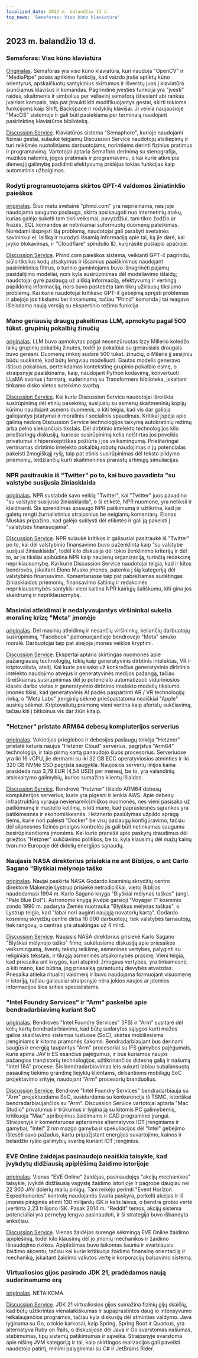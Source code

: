 ```yaml
---
localized_date: 2023 m. balandžio 13 d.
top_news: 'Semaforas: Viso kūno klaviatūra'
---
```


## 2023 m. balandžio 13 d.

### Semaforas: Viso kūno klaviatūra

[Originalas](https://github.com/everythingishacked/Semaphore).
Semaforas yra viso kūno klaviatūra, kuri naudoja "OpenCV" ir "MediaPipe" posės aptikimo funkciją, kad vaizdo įraše aptiktų kūno orientyrus, apskaičiuotų santykinius skirtumus ir išverstų juos į klaviatūra siunčiamus klavišus ir komandas. Pagrindinė įvesties funkcija yra "įvesti" raides, skaitmenis ir simbolius per vėliavinį semaforą ištiesiant abi rankas įvairiais kampais, taip pat įtraukti kiti modifikuojantys gestai, skirti tokioms funkcijoms kaip Shift, Backspace ir rodyklių klavišai. Ji veikia naujausioje "MacOS" sistemoje ir gali būti pasiekiama per terminalą naudojant pasirinktinę klaviatūros biblioteką.

[Discussion Service](http://news.ycombinator.com/item?id=35536550).
Klaviatūros sistema "Semaphore", kurioje naudojami fiziniai gestai, sulaukė teigiamų Discussion Service naudotojų atsiliepimų ir turi reikšmės nuotoliniams darbuotojams, norintiems derinti fizinius pratimus ir programavimą. Vartotojai aptaria Semaforo derinimą su stenografija, muzikos natomis, jogos pratimais ir programavimu, o kai kurie atkreipia dėmesį į galimybę padidinti efektyvumą pridėjus tokias funkcijas kaip automatinis užbaigimas.

### Rodyti programuotojams skirtos GPT-4 valdomos žiniatinklio paieškos

[originalas](https://www.phind.com).
Šiuo metu svetainė "phind.com" yra neprieinama, nes joje naudojama saugumo paslauga, skirta apsisaugoti nuo internetinių atakų, kurias galėjo sukelti tam tikri veiksmai, pavyzdžiui, tam tikro žodžio ar frazės, SQL komandos ar netinkamai suformuotų duomenų pateikimas. Norėdami išspręsti šią problemą, naudotojai gali parašyti svetainės savininkui el. laišką ir nurodyti išsamią informaciją apie tai, ką jie darė, kai įvyko blokavimas, ir "Cloudflare" spindulio ID, kurį rasite puslapio apačioje.

[Discussion Service](http://news.ycombinator.com/item?id=35543668).
Phind.com paieškos sistema, veikianti GPT-4 pagrindu, siūlo tikslius kodų atsakymus ir išsamius paaiškinimus naudojant pasirinktinius filtrus, o turinio gamintojams buvo išnagrinėti pajamų pasidalijimo modeliai, nors kyla susirūpinimas dėl modeliavimo išlaidų; naudotojai gyrė paslaugą už aiškią informaciją, efektyvumą ir vertingą papildomą informaciją, nors buvo pastebėta tam tikrų užklausų tikslumo problemų. Kai kurie naudotojai kritikavo GPT-4 gebėjimą spręsti problemas ir abejojo jos tikslumu bei tinkamumu, tačiau "Phind" komanda į tai reagavo išleisdama naują versiją su ekspertinio režimo funkcija.

### Mano geriausių draugų pakeitimas LLM, apmokytu pagal 500 tūkst. grupinių pokalbių žinučių

[originalas](https://www.izzy.co/blogs/robo-boys.html).
LLM buvo apmokytas pagal necenzūruotas Izzy Millerio koledžo laikų grupinių pokalbių žinutes, todėl jo pokalbiai su geriausiais draugais buvo geresni. Duomenų rinkinį sudarė 500 tūkst. žinučių, o Mileris jį sesijiniu būdu suskirstė, kad būtų lengviau modeliuoti. Gautas modelis generavo ištisus pokalbius, perteikdamas kontekstinę grupinio pokalbio esmę, o straipsnyje paaiškinama, kaip, naudojant Python kodavimą, konvertuoti LLaMA svorius į formatą, suderinamą su Transformers biblioteka, įskaitant tinkamo disko vietos suteikimo svarbą.

[Discussion Service](http://news.ycombinator.com/item?id=35540154).
Kai kurie Discussion Service naudotojai išreiškia susirūpinimą dėl etinių pasekmių, susijusių su asmenų skaitmeninių kopijų kūrimu naudojant asmens duomenis, o kiti teigia, kad vis dar galioja galiojantys įstatymai ir moralinis / socialinis spaudimas. Kritikai įspėja apie galimą nedorą Discussion Service technologijos taikymą autokratinių režimų arba pelno siekiančiais tikslais. Dėl dirbtinio intelekto technologijos kilo prieštaringų diskusijų, kuriose susirūpinimą kelia neištirtas jos poveikis privatumui ir hiperskeptiškas požiūris į jos veiksmingumą. Prieštaringai vertinamas dirbtinio intelekto pokalbių robotų naudojimas ir jų potencialas pakeisti žmogiškąjį ryšį, taip pat etinis susirūpinimas dėl teksto pildymo priemonių, leidžiančių kurti skaitmenines prarastų artimųjų simuliacijas.

### NPR pasitraukia iš "Twitter" po to, kai buvo pavadinta "su valstybe susijusia žiniasklaida

[originalas](https://www.wbur.org/npr/1169269161/npr-leaves-twitter-government-funded-media-label).
NPR sustabdė savo veiklą "Twitter", kai "Twitter" juos pavadino "su valstybe susijusia žiniasklaida", o ši etiketė, NPR nuomone, yra netiksli ir klaidinanti. Šis sprendimas apsaugo NPR patikimumą ir užtikrina, kad jie galėtų rengti žurnalistinius straipsnius be neigiamų komentarų. Elonas Muskas pripažino, kad galėjo suklysti dėl etiketės ir gali ją pakeisti į "valstybės finansuojama".

[Discussion Service](http://news.ycombinator.com/item?id=35539280).
NPR sulaukė kritikos ir galiausiai pasitraukė iš "Twitter" po to, kai dėl valstybinio finansavimo buvo paženklinta kaip "su valstybe susijusi žiniasklaida", todėl kilo diskusija dėl tokio ženklinimo kriterijų ir dėl to, ar jis tiksliai apibūdina NPR kaip naujienų organizaciją, turinčią redakcinę nepriklausomybę. Kai kurie Discussion Service naudotojai teigia, kad ir kitos bendrovės, įskaitant Elono Musko įmones, patenka į šią kategoriją dėl valstybinio finansavimo. Komentaruose taip pat pabrėžiamas sudėtingas žiniasklaidos priemonių, finansavimo šaltinių ir redakcinės nepriklausomybės santykis: vieni kaltina NPR kairiųjų šališkumu, kiti gina jos skaidrumą ir nepriklausomybę.

### Masiniai atleidimai ir nedalyvaujantys viršininkai sukelia moralinę krizę "Meta" įmonėje

[originalas](https://www.nytimes.com/2023/04/12/technology/meta-layoffs-employees-management.html).
Dėl masinių atleidimų ir nesančių viršininkų, keliančių darbuotojų susirūpinimą, "Facebook" patronuojančioje bendrovėje "Meta" smuko moralė. Darbuotojai taip pat abejoja įmonės veiklos kryptimi.

[Discussion Service](http://news.ycombinator.com/item?id=35537813).
Ekspertai aptaria skirtingas nuomones apie pažangiausių technologijų, tokių kaip generatyvinis dirbtinis intelektas, VR ir kriptovaliuta, ateitį. Kai kurie pasisako už konkrečius generatyvinio dirbtinio intelekto naudojimo atvejus ir generatyvinės medijos pažangą, tačiau išreiškiamas susirūpinimas dėl jo potencialo automatizuoti viduriniosios klasės darbo vietas ir generatyvinio dirbtinio intelekto modelių tikslumo. Įmonės tikisi, kad generatyvinis AI padės paspartinti AR / VR technologijų rinką, o "Meta Labs" įrenginių sėkmė priešpastatoma neaiškiai "Apple" ausinių sėkmei. Kriptovaliutų pramonę vieni vertina kaip aferistų sukčiavimą, tačiau kiti į bitkoinus vis dar žiūri kitaip.

### "Hetzner" pristato ARM64 debesų kompiuterijos serverius

[originalas](https://www.hetzner.com/press-release/arm64-cloud/).
Vokietijos prieglobos ir debesijos paslaugų teikėja "Hetzner" pristatė keturis naujus "Hetzner Cloud" serverius, pagrįstus "Arm64" technologija, ir taip pirmą kartą panaudojo šiuos procesorius. Serveriuose yra iki 16 vCPU, jie derinami su iki 32 GB ECC operatyviosios atminties ir iki 320 GB NVMe SSD pagrįsta saugykla. Naujosios serverių linijos kaina prasideda nuo 3,79 EUR (4,54 USD) per mėnesį, be to, yra valandinių atsiskaitymo galimybių, kurios sumažins klientų išlaidas.

[Discussion Service](http://news.ycombinator.com/item?id=35540084).
Bendrovė "Hetzner" išleido ARM64 debesų kompiuterijos serverius, kurie yra pigesni ir lenkia AWS. Apie debesų infrastruktūrą vyrauja nevienareikšmiškos nuomonės, nes vieni pasisako už patikimumą ir mastelio keitimą, o kiti mano, kad paprastesnės sąrankos yra patikimesnės ir ekonomiškesnės. Hetznerio pasiūlymas užpildo spragą tiems, kurie nori paleisti "Docker" be visų paslaugų konfigūravimo, tačiau dėl silpnesnės fizinės prieigos kontrolės jis gali būti netinkamas saugumu besirūpinančioms įmonėms. Kai kurie pranešė apie paskyrų draudimus dėl griežtos "Hetzner" sukčiavimo politikos, be to, kyla klausimų dėl mažų kainų tvarumo Europoje dėl didelių energijos sąnaudų.

### Naujasis NASA direktorius prisiekia ne ant Biblijos, o ant Carlo Sagano "Blyškiai mėlynojo taško

[originalas](https://www.independent.co.uk/space/nasa-director-carl-sagan-oath-b2317698.html).
Naujai paskirta NASA Godardo kosminių skrydžių centro direktorė Makenzie Lystrup prisiekė netradiciškai, vietoj Biblijos naudodamasi 1994 m. Karlo Sagano knyga "Blyškiai mėlynas taškas" (angl. "Pale Blue Dot"). Astronomo knygą įkvėpė garsioji "Voyager 1" kosminio zondo 1990 m. padaryta Žemės nuotrauka "Blyškus mėlynas taškas", o Lystrup teigia, kad "labai nori auginti naująją novatorių kartą". Godardo kosminių skrydžių centre dirba 10 000 darbuotojų, tiek valstybės tarnautojų, tiek rangovų, o centras yra atsakingas už 4 mlrd.

[Discussion Service](http://news.ycombinator.com/item?id=35536612).
Naujasis NASA direktorius prisiekė Karlo Sagano "Blyškiai mėlynojo taško" filme, sukėlusiame diskusiją apie priesaikos veiksmingumą, šventų tekstų reikšmę, asmenines vertybes, palyginti su religiniais tekstais, ir tikrąją asmeninės atsakomybės prasmę. Vieni teigia, kad priesaika ant knygos, kuri atspindi žmogaus vertybes, yra tinkamesnė, o kiti mano, kad būtina, jog priesaiką garantuotų dievybės atvaizdas. Priesaika atlieka ritualinį vaidmenį ir buvo naudojama formuojant visuomenę ir istoriją, tačiau galiausiai straipsnyje nėra jokios naujos ar įdomios informacijos šios srities specialistams.

### "Intel Foundry Services" ir "Arm" paskelbė apie bendradarbiavimą kuriant SoC

[originalas](https://www.intel.com/content/www/us/en/newsroom/news/intel-foundry-arm-announce-multigeneration-collaboration-leading-edge-soc-design.html).
Bendrovės "Intel Foundry Services" (IFS) ir "Arm" susitarė dėl kelių kartų bendradarbiavimo, kad būtų sudarytos sąlygos kurti mažos galios skaičiavimo sistemas lustuose (SoC), skirtas mobiliesiems įrenginiams ir kitoms pramonės šakoms. Bendradarbiaujant bus derinami saugūs ir energiją taupantys "Arm" procesoriai su IFS gamybos pajėgumais, kurie apima JAV ir ES esančius pajėgumus, ir bus kuriamos naujos pažangios tranzistorių technologijos, užtikrinančios didesnę galią ir našumą "Intel 18A" procese. Šis bendradarbiavimas leis sukurti labiau subalansuotą pasaulinę tiekimo grandinę liejyklų klientams, dirbantiems mobiliųjų SoC projektavimo srityje, naudojant "Arm" procesorių branduolius.

[Discussion Service](http://news.ycombinator.com/item?id=35539057).
Bendrovė "Intel Foundry Services" bendradarbiauja su "Arm" projektuodama SoC, susidurdama su konkurencija iš TSMC, istoriškai bendradarbiaujančios su "Arm". Discussion Service vartotojai aptaria "Mac Studio" privalumus ir trūkumus ir lygina ją su kitomis PC galimybėmis, kritikuoja "Mac" apribojimus žaidimams ir CAD programinei įrangai. Straipsnyje ir komentaruose aptariamos alternatyvos IOT įrenginiams ir gamybai, "Intel" 2 nm mazgo gamyba ir spekuliacijos dėl "Intel" gebėjimo ištesėti savo pažadus, kartu pripažįstant energijos suvartojimo, kainos ir belaidžio ryšio galimybių svarbą kuriant IOT įrenginius.

### EVE Online žaidėjas pasinaudojo neaiškia taisykle, kad įvykdytų didžiausią apiplėšimą žaidimo istorijoje

[originalas](https://www.pcgamer.com/eve-online-player-uses-obscure-rule-to-pull-off-the-biggest-heist-in-the-games-history/).
Vienas "EVE Online" žaidėjas, pasinaudojęs "akcijų mechanikos" taisykle, įvykdė didžiausią vagystę žaidimo istorijoje ir pagrobė daugiau nei 22 300 JAV dolerių realių pinigų. Tam reikėjo perimti "Event Horizon Expeditionaries" kontrolę naudojantis švaria paskyra, perkelti akcijas ir iš įmonės piniginės atimti 130 milijardų ISK ir kelis laivus, o bendra grobio vertė įvertinta 2,23 trilijono ISK. Pasak 2014 m. "Reddit" temos, akcijų sistema potencialiai yra pernelyg lengva pasinaudoti, ir ši strategija buvo išbandyta anksčiau.

[Discussion Service](http://news.ycombinator.com/item?id=35533711).
Vienas žaidėjas surengė sėkmingą EVE Online žaidimo apiplėšimą, todėl kilo klausimų dėl jo įmonių mechanikos ir žaidimo išnaudojimo rizikos. Apiplėšimas buvo laikomas šauniu ir svarbiausiu žaidimo akcentu, tačiau kai kurie kritikuoja žaidimo finansinę orientaciją ir mechaniką, įskaitant žaidimo valiutos vertę ir korporacijų balsavimo sistemą.

### Virtualiosios gijos pasirodo JDK 21, pradėdamos naują suderinamumo erą

[originalas](https://www.infoq.com/news/2023/04/virtual-threads-arrives-jdk21/).
NETAIKOMA.

[Discussion Service](http://news.ycombinator.com/item?id=35535906).
JDK 21 virtualiosios gijos sumažina fizinių gijų skaičių, kad būtų užtikrintas vienalaikiškumas ir supaprastintos daug io intensyvumo reikalaujančios programos, tačiau kyla diskusijų dėl atminties valdymo. Java lyginama su Go, o tokie karkasai, kaip Spring, Spring Boot ir Quarkus, yra alternatyva Ruby on Rails, o diskusijose dėl Java ir Go svarstomas našumas, stebimumas, tipų sistemų patikimumas ir sąveika. Straipsnyje svarstoma apie nišinę JVM kategoriją ir tai, kaip skirtingos realizacijos gali paveikti naudotojo patirtį, minimi palyginimai su C# ir JetBrains Rider.
